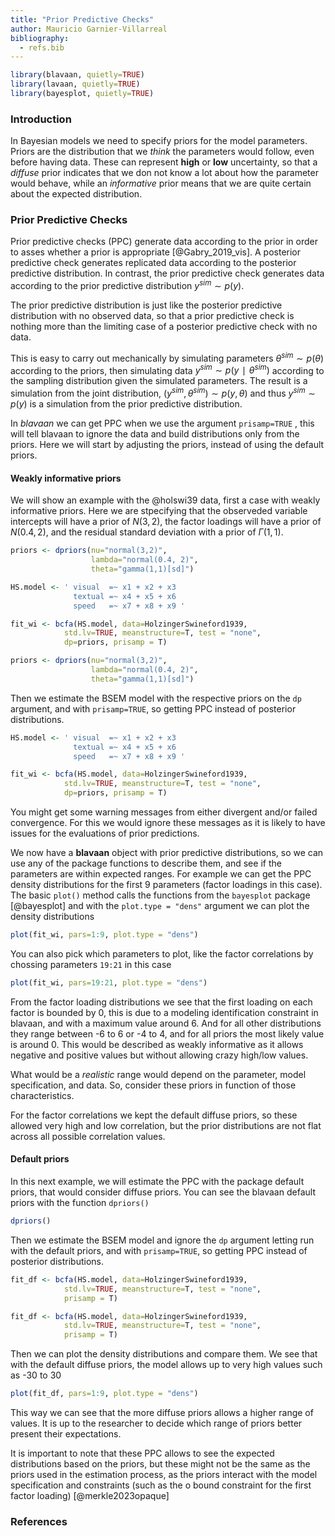 ```yaml
---
title: "Prior Predictive Checks"
author: Mauricio Garnier-Villarreal
bibliography:
  - refs.bib
---
```


```r
library(blavaan, quietly=TRUE)
library(lavaan, quietly=TRUE)
library(bayesplot, quietly=TRUE)
```


### Introduction

In Bayesian models we need to specify priors for the model parameters. Priors are the distribution that we *think* the parameters would follow, even before having data. These can represent **high** or **low** uncertainty, so that a *diffuse* prior indicates that we don not know a lot about how the parameter would behave, while an *informative* prior means that we are quite certain about the expected distribution.

### Prior Predictive Checks

Prior predictive checks (PPC) generate data according to the prior in order to asses whether a prior is appropriate [@Gabry_2019_vis]. A posterior predictive check generates replicated data according to the posterior predictive distribution. In contrast, the prior predictive check generates data according to the prior predictive distribution $y^{sim} ∼ p(y)$.

The prior predictive distribution is just like the posterior predictive distribution with no observed data, so that a prior predictive check is nothing more than the limiting case of a posterior predictive check with no data.

This is easy to carry out mechanically by simulating parameters $θ^{sim}∼p(\theta)$ according to the priors, then simulating data $y^{sim}∼p(y∣ \theta^{sim})$  according to the sampling distribution given the simulated parameters. The result is a simulation from the joint distribution, $(y^{sim},θ^{sim})∼p(y,\theta)$ and thus $y^{sim}∼p(y)$ is a simulation from the prior predictive distribution.

In *blavaan* we can get PPC when we use the argument ```prisamp=TRUE``` , this will tell blavaan to ignore the data and build distributions only from the priors. Here we will start by adjusting the priors, instead of using the default priors.

#### Weakly informative priors

We will show an example with the @holswi39 data, first a case with weakly informative priors. Here we are stpecifying that the observeded variable intercepts will have a prior of $N(3, 2)$, the factor loadings will have a prior of $N(0.4, 2)$, and the residual standard deviation with a prior of $\Gamma(1,1)$. 

```r

priors <- dpriors(nu="normal(3,2)",
                  lambda="normal(0.4, 2)",
                  theta="gamma(1,1)[sd]")

HS.model <- ' visual  =~ x1 + x2 + x3
              textual =~ x4 + x5 + x6
              speed   =~ x7 + x8 + x9 '

fit_wi <- bcfa(HS.model, data=HolzingerSwineford1939, 
            std.lv=TRUE, meanstructure=T, test = "none",
            dp=priors, prisamp = T)
```

```r
priors <- dpriors(nu="normal(3,2)",
                  lambda="normal(0.4, 2)",
                  theta="gamma(1,1)[sd]")
```

Then we estimate the BSEM model with the respective priors on the ```dp``` argument, and with ```prisamp=TRUE```, so getting PPC instead of posterior distributions.

```r
HS.model <- ' visual  =~ x1 + x2 + x3
              textual =~ x4 + x5 + x6
              speed   =~ x7 + x8 + x9 '

fit_wi <- bcfa(HS.model, data=HolzingerSwineford1939, 
            std.lv=TRUE, meanstructure=T, test = "none",
            dp=priors, prisamp = T)
```

You might get some warning messages from either divergent and/or failed convergence. For this we would ignore these messages as it is likely to have issues for the evaluations of prior predictions. 

We now have a **blavaan** object with prior predictive distributions, so we can use any of the package functions to describe them, and see if the parameters are within expected ranges. For example we can get the PPC density distributions for the first 9 parameters (factor loadings in this case). The basic ```plot()``` method calls the functions from the ```bayesplot``` package [@bayesplot] and with the ```plot.type = "dens"``` argument we can plot the density distributions

```r
plot(fit_wi, pars=1:9, plot.type = "dens")
```

You can also pick which parameters to plot, like the factor correlations by chossing parameters ```19:21``` in this case

```r
plot(fit_wi, pars=19:21, plot.type = "dens")
```

From the factor loading distributions we see that the first loading on each factor is bounded by 0, this is due to a modeling identification constraint in blavaan, and with a maximum value around 6. And for all other distributions they range between -6 to 6 or -4 to 4, and for all priors the most likely value is around 0. This would be described as weakly informative as it allows negative and positive values but without allowing crazy high/low values. 

What would be a *realistic* range would depend on the parameter, model specification, and data. So, consider these priors in function of those characteristics. 

For the factor correlations we kept the default diffuse priors, so these allowed very high and low correlation, but the prior distributions are not flat across all possible correlation values. 


#### Default priors

In this next example, we will estimate the PPC with the package default priors, that would consider diffuse priors. You can see the blavaan default priors with the function ```dpriors()```

```r
dpriors()
```

Then we estimate the BSEM model and ignore the ```dp``` argument letting run with the default priors, and with ```prisamp=TRUE```, so getting PPC instead of posterior distributions.


```r
fit_df <- bcfa(HS.model, data=HolzingerSwineford1939, 
            std.lv=TRUE, meanstructure=T, test = "none", 
            prisamp = T)
```

```r
fit_df <- bcfa(HS.model, data=HolzingerSwineford1939, 
            std.lv=TRUE, meanstructure=T, test = "none", 
            prisamp = T)
```

Then we can plot the density distributions and compare them. We see that with the default diffuse priors, the model allows up to very high values such as -30 to 30

```r
plot(fit_df, pars=1:9, plot.type = "dens")
```

This way we can see that the more diffuse priors allows a higher range of values. It is up to the researcher to decide which range of priors better present their expectations. 

It is important to note that these PPC allows to see the expected distributions based on the priors, but these might not be the same as the priors used in the estimation process, as the priors interact with the model specification and constraints (such as the o bound constraint for the first factor loading) [@merkle2023opaque]

### References